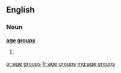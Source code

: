 ==English==

===Noun===
'''[[age]] [[group]]s'''

# {{plural of|age group}}

[[ar:age groups]]
[[fr:age groups]]
[[mg:age groups]]